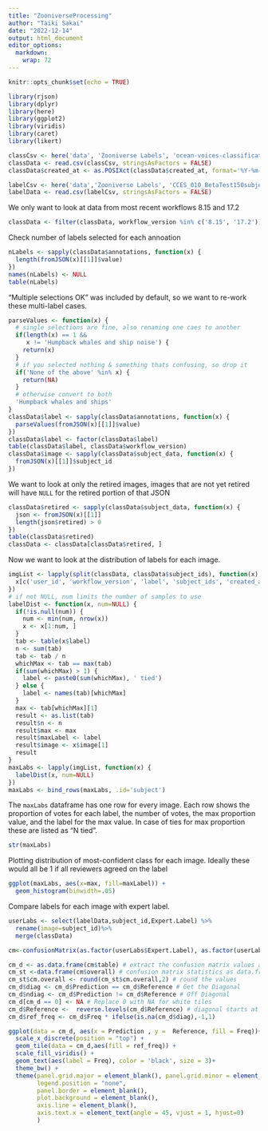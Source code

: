 ```yaml
---
title: "ZooniverseProcessing"
author: "Taiki Sakai"
date: "2022-12-14"
output: html_document
editor_options: 
  markdown: 
    wrap: 72
---
```


```r
knitr::opts_chunk$set(echo = TRUE)
```

```r
library(rjson)
library(dplyr)
library(here)
library(ggplot2)
library(viridis)
library(caret)
library(likert)
```

```r
classCsv <- here('data', 'Zooniverse Labels', 'ocean-voices-classifications.csv')
classData <- read.csv(classCsv, stringsAsFactors = FALSE)
classData$created_at <- as.POSIXct(classData$created_at, format='%Y-%m-%d %H:%M:%S UTC', tz='UTC')

labelCsv <- here('data','Zooniverse Labels', 'CCES_010_BetaTest150subjects_labeled.csv')
labelData <- read.csv(labelCsv, stringsAsFactors = FALSE)
```

We only want to look at data from most recent workflows 8.15 and 17.2

```r
classData <- filter(classData, workflow_version %in% c('8.15', '17.2'))
```

Check number of labels selected for each annoation

```r
nLabels <- sapply(classData$annotations, function(x) {
  length(fromJSON(x)[[1]]$value)
})
names(nLabels) <- NULL
table(nLabels)
```

"Multiple selections OK" was included by default, so we want to re-work
these multi-label cases.

```r
parseValues <- function(x) {
  # single selections are fine, also renaming one caes to another
  if(length(x) == 1 &&
     x != 'Humpback whales and ship noise') {
    return(x)
  }
  # if you selected nothing & something thats confusing, so drop it
  if('None of the above' %in% x) {
    return(NA)
  }
  # otherwise convert to both
  'Humpback whales and ships'
}
classData$label <- sapply(classData$annotations, function(x) {
  parseValues(fromJSON(x)[[1]]$value)
})
classData$label <- factor(classData$label)
table(classData$label, classData$workflow_version)
classData$image <- sapply(classData$subject_data, function(x) {
  fromJSON(x)[[1]]$subject_id
})
```

We want to look at only the retired images, images that are not yet
retired will have `NULL` for the retired portion of that JSON

```r
classData$retired <- sapply(classData$subject_data, function(x) {
  json <- fromJSON(x)[[1]]
  length(json$retired) > 0
})
table(classData$retired)
classData <- classData[classData$retired, ]
```

Now we want to look at the distribution of labels for each image.

```r
imgList <- lapply(split(classData, classData$subject_ids), function(x) {
  x[c('user_id', 'workflow_version', 'label', 'subject_ids', 'created_at', 'image')]
})
# if not NULL, num limits the number of samples to use
labelDist <- function(x, num=NULL) {
  if(!is.null(num)) {
    num <- min(num, nrow(x))
    x <- x[1:num, ]
  }
  tab <- table(x$label)
  n <- sum(tab)
  tab <- tab / n
  whichMax <- tab == max(tab)
  if(sum(whichMax) > 1) {
    label <- paste0(sum(whichMax), ' tied')
  } else {
    label <- names(tab)[whichMax]
  }
  max <- tab[whichMax][1]
  result <- as.list(tab)
  result$n <- n
  result$max <- max
  result$maxLabel <- label
  result$image <- x$image[1]
  result
}
maxLabs <- lapply(imgList, function(x) {
  labelDist(x, num=NULL)
})
maxLabs <- bind_rows(maxLabs, .id='subject')
```

The `maxLabs` dataframe has one row for every image. Each row shows the
proportion of votes for each label, the number of votes, the max
proportion value, and the label for the max value. In case of ties for
max proportion these are listed as "N tied".

```r
str(maxLabs)
```

Plotting distribution of most-confident class for each image. Ideally
these would all be 1 if all reviewers agreed on the label

```r
ggplot(maxLabs, aes(x=max, fill=maxLabel)) +
  geom_histogram(binwidth=.05)
```

Compare labels for each image with expert label.

```r
userLabs <- select(labelData,subject_id,Expert.Label) %>%
  rename(image=subject_id)%>%
  merge(classData) 

cm<-confusionMatrix(as.factor(userLabs$Expert.Label), as.factor(userLabs$label), positive = "True")

cm_d <- as.data.frame(cm$table) # extract the confusion matrix values as data.frame
cm_st <-data.frame(cm$overall) # confusion matrix statistics as data.frame
cm_st$cm.overall <- round(cm_st$cm.overall,2) # round the values
cm_d$diag <- cm_d$Prediction == cm_d$Reference # Get the Diagonal
cm_d$ndiag <- cm_d$Prediction != cm_d$Reference # Off Diagonal     
cm_d[cm_d == 0] <- NA # Replace 0 with NA for white tiles
cm_d$Reference <-  reverse.levels(cm_d$Reference) # diagonal starts at top left
cm_d$ref_freq <- cm_d$Freq * ifelse(is.na(cm_d$diag),-1,1)

ggplot(data = cm_d, aes(x = Prediction , y =  Reference, fill = Freq))+
  scale_x_discrete(position = "top") +
  geom_tile(data = cm_d,aes(fill = ref_freq)) +
  scale_fill_viridis() +
  geom_text(aes(label = Freq), color = 'black', size = 3)+
  theme_bw() +
  theme(panel.grid.major = element_blank(), panel.grid.minor = element_blank(),
        legend.position = "none",
        panel.border = element_blank(),
        plot.background = element_blank(),
        axis.line = element_blank(),
        axis.text.x = element_text(angle = 45, vjust = 1, hjust=0)
        )

```
